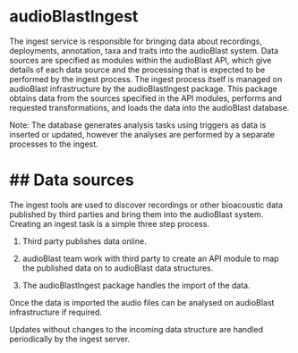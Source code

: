 # audioBlastIngest
The ingest service is responsible for bringing data about recordings, deployments, annotation, taxa and traits into the audioBlast system. Data sources are specified as modules within the audioBlast API, which give details of each data source and the processing that is expected to be performed by the ingest process. The ingest process itself is managed on audioBlast infrastructure by the audioBlastIngest package. This package obtains data from the sources specified in the API modules, performs and requested transformations, and loads the data into the audioBlast database.

Note: The database generates analysis tasks using triggers as data is inserted or updated, however the analyses are performed by a separate processes to the ingest.

## Data sources
=======
The ingest tools are used to discover recordings or other bioacoustic data published by third parties and bring them into the audioBlast system. Creating an ingest task is a simple three step process.

1. Third party publishes data online.

2. audioBlast team work with third party to create an API module to map the published data on to audioBlast data structures.

3. The audioBlastIngest package handles the import of the data.

Once the data is imported the audio files can be analysed on audioBlast infrastructure if required.

Updates without changes to the incoming data structure are handled periodically by the ingest server.

